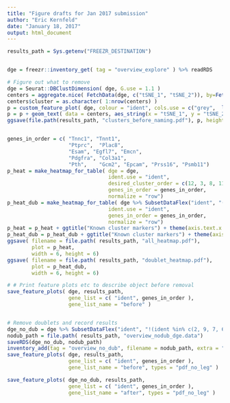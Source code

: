 ```yaml
---
title: "Figure drafts for Jan 2017 submission"
author: "Eric Kernfeld"
date: "January 18, 2017"
output: html_document
---
```


```r
results_path = Sys.getenv("FREEZR_DESTINATION")


dge = freezr::inventory_get( tag = "overview_explore" ) %>% readRDS

# Figure out what to remove
dge = Seurat::DBClustDimension( dge, G.use = 1.1 )
centers = aggregate.nice( FetchData(dge, c("tSNE_1", "tSNE_2")), by=FetchData(dge, "ident"), mean ) %>% as.data.frame
centers$cluster = as.character( 1:nrow(centers) )
p = custom_feature_plot( dge, colour = "ident", cols.use = c("grey",  length(levels(dge@ident)) ) )
p = p + geom_text( data = centers, aes_string(x = "tSNE_1", y = "tSNE_2", label = "cluster", size = 8 ) )
ggsave(file.path(results_path, "clusters_before_naming.pdf"), p, height = 7, width = 8)


genes_in_order = c( "Tnnc1", "Tnnt1",
                    "Ptprc",  "Plac8",
                    "Esam", "Egfl7", "Emcn",
                    "Pdgfra", "Col3a1", 
                    "Pth",    "Gcm2", "Epcam", "Prss16", "Psmb11")
p_heat = make_heatmap_for_table( dge = dge, 
                                 ident.use = "ident",
                                 desired_cluster_order = c(12, 3, 8, 11, 14, 10, 4, 6, 5, 13, 1, 7, 9, 2),
                                 genes_in_order = genes_in_order,
                                 normalize = "row")
p_heat_dub = make_heatmap_for_table( dge %>% SubsetDataFlex("ident", "(ident %in% c(2, 9, 7))"), 
                                 ident.use = "ident",
                                 genes_in_order = genes_in_order,
                                 normalize = "row")
p_heat = p_heat + ggtitle("Known cluster markers") + theme(axis.text.x = element_text(angle = 45, hjust = 1))
p_heat_dub = p_heat_dub + ggtitle("Known cluster markers") + theme(axis.text.x = element_text(angle = 45, hjust = 1))
ggsave( filename = file.path( results_path, "all_heatmap.pdf"),
        plot = p_heat,
        width = 6, height = 6)
ggsave( filename = file.path( results_path, "doublet_heatmap.pdf"),
        plot = p_heat_dub,
        width = 6, height = 6)

# # Print feature plots etc to describe object before removal
save_feature_plots( dge, results_path, 
                    gene_list = c( "ident", genes_in_order ), 
                    gene_list_name = "before" )


# Remove doublets and record results
dge_no_dub = dge %>% SubsetDataFlex("ident", "!(ident %in% c(2, 9, 7, 6))", results_path = results_path)
nodub_path = file.path( results_path, "overview_nodub_dge.data")
saveRDS(dge_no_dub, nodub_path)
inventory_add(tag = "overview_no_dub", filename = nodub_path, extra = "Overview with doublets removed.", force = T)
save_feature_plots( dge, results_path, 
                    gene_list = c( "ident", genes_in_order ), 
                    gene_list_name = "before", types = "pdf_no_leg" )

save_feature_plots( dge_no_dub, results_path, 
                    gene_list = c( "ident", genes_in_order ), 
                    gene_list_name = "after", types = "pdf_no_leg" )

```

